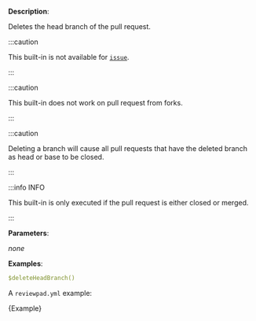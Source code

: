 
**Description**:

Deletes the head branch of the pull request.

:::caution

This built-in is not available for [`issue`](/guides/syntax#workflow).

:::

:::caution

This built-in does not work on pull request from forks.

:::

:::caution

Deleting a branch will cause all pull requests that have the deleted branch as head or base to be closed.

:::

:::info INFO

This built-in is only executed if the pull request is either closed or merged.

:::

**Parameters**:

_none_

**Examples**:

```yml
$deleteHeadBranch()
```

A `reviewpad.yml` example:

<CodeBlock language="yml" title="reviewpad.yml">{Example}</CodeBlock>
